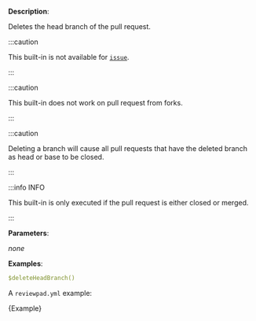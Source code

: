 
**Description**:

Deletes the head branch of the pull request.

:::caution

This built-in is not available for [`issue`](/guides/syntax#workflow).

:::

:::caution

This built-in does not work on pull request from forks.

:::

:::caution

Deleting a branch will cause all pull requests that have the deleted branch as head or base to be closed.

:::

:::info INFO

This built-in is only executed if the pull request is either closed or merged.

:::

**Parameters**:

_none_

**Examples**:

```yml
$deleteHeadBranch()
```

A `reviewpad.yml` example:

<CodeBlock language="yml" title="reviewpad.yml">{Example}</CodeBlock>
